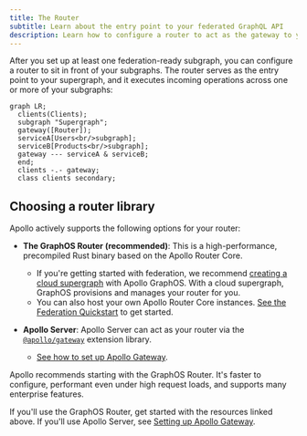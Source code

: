 ```yaml
---
title: The Router
subtitle: Learn about the entry point to your federated GraphQL API
description: Learn how to configure a router to act as the gateway to your subgraphs, facilitating seamless execution of operations across multiple services. Efficiently manage and orchestrate your federated supergraph with a robust router setup.
---
```


After you set up at least one federation-ready subgraph, you can configure a router to sit in front of your subgraphs. The router serves as the entry point to your supergraph, and it executes incoming operations across one or more of your subgraphs:

```mermaid
graph LR;
  clients(Clients);
  subgraph "Supergraph";
  gateway([Router]);
  serviceA[Users<br/>subgraph];
  serviceB[Products<br/>subgraph];
  gateway --- serviceA & serviceB;
  end;
  clients -.- gateway;
  class clients secondary;
```

## Choosing a router library

Apollo actively supports the following options for your router:

- **The GraphOS Router (recommended)**: This is a high-performance, precompiled Rust binary based on the Apollo Router Core.

    - If you're getting started with federation, we recommend [creating a cloud supergraph](/graphos/quickstart/cloud/) with Apollo GraphOS. With a cloud supergraph, GraphOS provisions and manages your router for you.
    - You can also host your own Apollo Router Core instances. [See the Federation Quickstart](../quickstart/setup/) to get started.

- **Apollo Server**: Apollo Server can act as your router via the [`@apollo/gateway`](https://www.npmjs.com/package/@apollo/gateway) extension library.
    - [See how to set up Apollo Gateway](/apollo-server/using-federation/apollo-gateway-setup).

<Tip>

Apollo recommends starting with the GraphOS Router. It's faster to configure, performant even under high request loads, and supports many enterprise features.

</Tip>

If you'll use the GraphOS Router, get started with the resources linked above. If you'll use Apollo Server, see [Setting up Apollo Gateway](/apollo-server/using-federation/apollo-gateway-setup).
